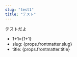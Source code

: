 ```yaml
---
slug: "test1"
title: "テスト"
---
```

テストだよ

* <div>1+1={1+1}</div>
* <div>slug: {props.frontmatter.slug}</div>
* <div>title: {props.frontmatter.title}</div>